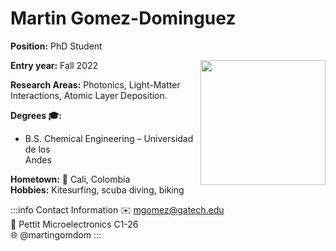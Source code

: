 


# Martin Gomez-Dominguez

**Position:** PhD Student

<img src={profImage} width="200" align="right"/> 

**Entry year:** Fall 2022<br/>

**Research Areas:** Photonics, Light-Matter Interactions, Atomic Layer Deposition.

**Degrees 🎓:**
- B.S. Chemical Engineering – Universidad de los <br/>
Andes

**Hometown:** 🏡  Cali, Colombia<br/>
**Hobbies:** Kitesurfing, scuba diving, biking

:::info Contact Information
✉️ mgomez@gatech.edu <br/>
🏢 Pettit Microelectronics C1-26<br/>
🌐 @martingomdom
:::


